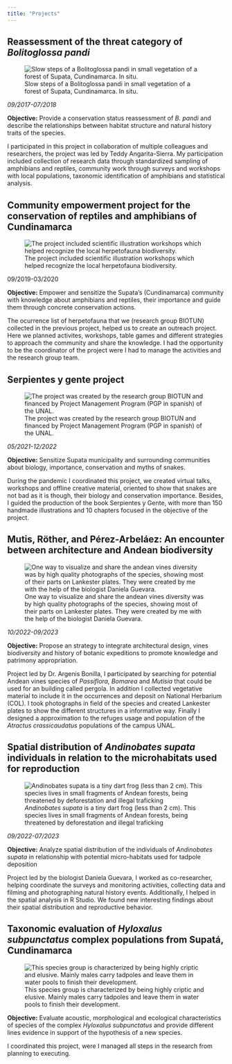 ```yaml
---
title: "Projects"
---
```


## **Reassessment of the threat category of *Bolitoglossa pandi***

![Slow steps of a Bolitoglossa pandi in small vegetation of a forest of Supata, Cundinamarca. In situ.](Imagenes_para_web/Foto%20pandi%20sebas%20copyright.png)

*09/2017-07/2018*

**Objective:** Provide a conservation status reassessment of *B. pandi* and describe the relationships between habitat structure and natural history traits of the species.

I participated in this project in collaboration of multiple colleagues and researchers, the project was led by Teddy Angarita-Sierra. My participation included collection of research data through standardized sampling of amphibians and reptiles, community work through surveys and workshops with local populations, taxonomic identification of amphibians and statistical analysis.

## **Community empowerment project for the conservation of reptiles and amphibians of Cundinamarca**

![The project included scientific illustration workshops which helped recognize the local herpetofauna biodiversity.](Imagenes_para_web/para%20empoderamiento%20comunitario.jpg)

09/2019-03/2020

**Objective:** Empower and sensitize the Supata's (Cundinamarca) community with knowledge about amphibians and reptiles, their importance and guide them through concrete conservation actions.

The ocurrence list of herpetofauna that we (research group BIOTUN) collected in the previous project, helped us to create an outreach project. Here we planned activites, workshops, table games and different strategies to approach the community and share the knowledge. I had the opportunity to be the coordinator of the project were I had to manage the activities and the research group team.

## **Serpientes y gente project**

![The project was created by the research group BIOTUN and financed by Project Management Program (PGP in spanish) of the UNAL.](Imagenes_para_web/proyecto%20serpientes%20y%20gente.jpg)

*05/2021-12/2022*

**Objective:** Sensitize Supata municipality and surrounding communities about biology, importance, conservation and myths of snakes.

During the pandemic I coordinated this project, we created virtual talks, workshops and offline creative material, oriented to show that snakes are not bad as it is though, their biology and conservation importance. Besides, I guided the production of the book Serpientes y Gente, with more than 150 handmade illustrations and 10 chapters focused in the objective of the project.

## **Mutis, Röther, and Pérez-Arbeláez: An encounter between architecture and Andean biodiversity**

![One way to visualize and share the andean vines diversity was by high quality photographs of the species, showing most of their parts on Lankester plates. They were created by me with the help of the biologist Daniela Guevara.](Imagenes_para_web/Composici%C3%B3n%20adulterina%20web.png)

*10/2022-09/2023*

**Objective:** Propose an strategy to integrate architectural design, vines biodiversity and history of botanic expeditions to promote knowledge and patrimony appropriation.

Project led by Dr. Argenis Bonilla, I participated by searching for potential Andean vines species of *Passiflora, Bomarea* and *Mutisia* that could be used for an building called pergola. In addition I collected vegetative material to include it in the occurrences and deposit on National Herbarium (COL). I took photographs in field of the species and created Lankester plates to show the different structures in a informative way. Finally I designed a approximation to the refuges usage and population of the *Atractus crassicaudatus* populations of the campus UNAL.

##  Spatial distribution of *Andinobates supata* individuals in relation to the microhabitats used for reproduction

![*Andinobates supata* is a tiny dart frog (less than 2 cm). This species lives in small fragments of Andean forests, being threatened by deforestation and illegal traficking](Imagenes_para_web/andinobates.png)

*09/2022-07/2023*

**Objective:** Analyze spatial distribution of the individuals of *Andinobates supata* in relationship with potential micro-habitats used for tadpole deposition

Project led by the biologist Daniela Guevara, I worked as co-researcher, helping coordinate the surveys and monitoring activities, collecting data and filming and photographing natural history events. Additionally, I helped in the spatial analysis in R Studio. We found new interesting findings about their spatial distribution and reproductive behavior.

## Taxonomic evaluation of *Hyloxalus subpunctatus* complex populations from Supatá, Cundinamarca

![This species group is characterized by being highly criptic and elusive. Mainly males carry tadpoles and leave them in water pools to finish their development.](Imagenes_para_web/hyloxalus.png)

**Objective:** Evaluate acoustic, morphological and ecological characteristics of species of the complex *Hyloxalus subpunctatus* and provide different lines evidence in support of the hypothesis of a new species.

I coordinated this project, were I managed all steps in the research from planning to executing.
